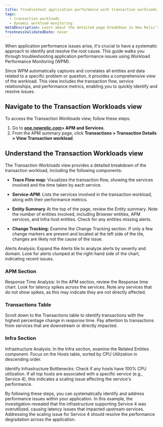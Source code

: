 ```yaml
---
title: Troubleshoot application performance with transaction workloads
tags:
  - transaction workloads
  - dynamic workload monitoring
metaDescription: Learn about the detailed page breakdown in New Relic's Dynamic Workload Monitoring (DWM) feature.
freshnessValidatedDate: never
---
```



When application performance issues arise, it's crucial to have a systematic approach to identify and resolve the root cause. This guide walks you through troubleshooting application performance issues using Workload Performance Monitoring (WPM).

Since WPM automatically captures and correlates all entities and data related to a specific problem or question, it provides a comprehensive view of the workload. This view includes the transaction flow, service relationships, and performance metrics, enabling you to quickly identify and resolve issues.

## Navigate to the Transaction Workloads view

To access the Transaction Workloads view, follow these steps:

1. Go to **[one.newrelic.com](https://one.newrelic.com)> APM and Services**.
2. From the APM summary page, click **Transactions > Transaction Details > View Transaction workload**.

## Understand the Transaction Workloads view

The Transaction Workloads view provides a detailed breakdown of the transaction workload, including the following components:

* **Trace Flow map**: Visualizes the transaction flow, showing the services involved and the time taken by each service.

* **Service-APM**: Lists the services involved in the transaction workload, along with their performance metrics.

* **Entity Summary** At the top of the page, review the Entity summary. Note the number of entities involved, including Browser entities, APM services, and Infra host entities. Check for any entities missing alerts.

* **Change Tracking:** Examine the Change Tracking section. If only a few change markers are present and located at the left side of the tile, changes are likely not the cause of the issue.

Alerts Analysis: Expand the Alerts tile to analyze alerts by severity and domain. Look for alerts clumped at the right-hand side of the chart, indicating recent issues.

### APM Section
Response Time Analysis: In the APM section, review the Response time chart. Look for latency spikes across the services. Note any services that do not show spikes, as this may indicate they are not directly affected.

### Transactions Table

Scroll down to the Transactions table to identify transactions with the highest percentage change in response time. Pay attention to transactions from services that are downstream or directly impacted.

### Infra Section
Infrastructure Analysis: In the Infra section, examine the Related Entities component. Focus on the Hosts table, sorted by CPU Utilization in descending order.

Identify Infrastructure Bottlenecks: Check if any hosts have 100% CPU utilization. If all top hosts are associated with a specific service (e.g., Service 4), this indicates a scaling issue affecting the service's performance.

By following these steps, you can systematically identify and address performance issues within your application. In this example, the investigation revealed that the infrastructure supporting Service 4 was overutilized, causing latency issues that impacted upstream services. Addressing the scaling issue for Service 4 should resolve the performance degradation across the application.


